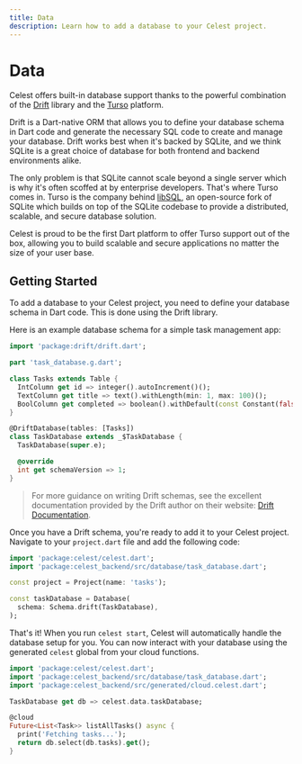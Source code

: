 ```yaml
---
title: Data
description: Learn how to add a database to your Celest project.
---
```


# Data

Celest offers built-in database support thanks to the powerful combination of the [Drift](https://pub.dev/packages/drift) library 
and the [Turso](https://turso.tech/) platform.

Drift is a Dart-native ORM that allows you to define your database schema in Dart code and generate the necessary
SQL code to create and manage your database. Drift works best when it's backed by SQLite, and we think SQLite is a
great choice of database for both frontend and backend environments alike. 

The only problem is that SQLite cannot scale beyond a single server which is why it's often scoffed at by enterprise developers.
That's where Turso comes in. Turso is the company behind [libSQL](https://github.com/tursodatabase/libsql), an open-source fork of SQLite which builds on top
of the SQLite codebase to provide a distributed, scalable, and secure database solution.

Celest is proud to be the first Dart platform to offer Turso support out of the box, allowing you to build scalable and secure
applications no matter the size of your user base.

## Getting Started

To add a database to your Celest project, you need to define your database schema in Dart code. This is done using the Drift library.

Here is an example database schema for a simple task management app:

```dart filename="celest/lib/src/database/task_database.dart"
import 'package:drift/drift.dart';

part 'task_database.g.dart';

class Tasks extends Table {
  IntColumn get id => integer().autoIncrement()();
  TextColumn get title => text().withLength(min: 1, max: 100)();
  BoolColumn get completed => boolean().withDefault(const Constant(false))();
}

@DriftDatabase(tables: [Tasks])
class TaskDatabase extends _$TaskDatabase {
  TaskDatabase(super.e);

  @override
  int get schemaVersion => 1;
}
```

> For more guidance on writing Drift schemas, see the excellent documentation provided by the Drift author on their website: [Drift Documentation](https://drift.simonbinder.eu/docs/).

Once you have a Drift schema, you're ready to add it to your Celest project. Navigate to your `project.dart` file and add the following code:

```dart {6-8} filename="celest/lib/src/project.dart"
import 'package:celest/celest.dart';
import 'package:celest_backend/src/database/task_database.dart';

const project = Project(name: 'tasks');

const taskDatabase = Database(
  schema: Schema.drift(TaskDatabase),
);
```

That's it! When you run `celest start`, Celest will automatically handle the database setup for you. 
You can now interact with your database using the generated `celest` global from your cloud functions.

```dart filename="celest/lib/src/functions/tasks.dart"
import 'package:celest/celest.dart';
import 'package:celest_backend/src/database/task_database.dart';
import 'package:celest_backend/src/generated/cloud.celest.dart';

TaskDatabase get db => celest.data.taskDatabase;

@cloud
Future<List<Task>> listAllTasks() async {
  print('Fetching tasks...');
  return db.select(db.tasks).get();
}
```